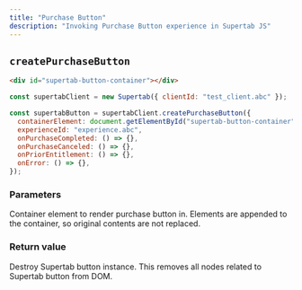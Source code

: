 ```yaml
---
title: "Purchase Button"
description: "Invoking Purchase Button experience in Supertab JS"
---
```



## `createPurchaseButton`

```html
<div id="supertab-button-container"></div>
```

```javascript
const supertabClient = new Supertab({ clientId: "test_client.abc" });

const supertabButton = supertabClient.createPurchaseButton({
  containerElement: document.getElementById("supertab-button-container"),
  experienceId: "experience.abc",
  onPurchaseCompleted: () => {},
  onPurchaseCanceled: () => {},
  onPriorEntitlement: () => {},
  onError: () => {},
});
```

### Parameters

<ParamField path="containerElement" type="Element" required>
  Container element to render purchase button in. Elements are appended to the
  container, so original contents are not replaced.
</ParamField>

<ExperiencesConfigParameters />

### Return value

<ResponseField name="destroy" type="function">
  Destroy Supertab button instance. This removes all nodes related to Supertab
  button from DOM.
</ResponseField>
